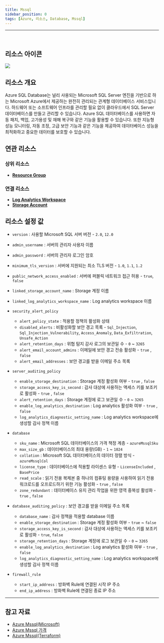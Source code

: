 ```yaml
---
title: Mssql
sidebar_position: 0
tags: [Azure, 리소스, Database, Mssql]
---
```







<hr />
<br />

## 리소스 아이콘
<img src={icon} />

## 리소스 개요
Azure SQL Database는 널리 사용되는 Microsoft SQL Server 엔진을 기반으로 하는 Microsoft Azure에서 제공하는 완전히 관리되는 관계형 데이터베이스 서비스입니다. 
하드웨어 또는 소프트웨어 인프라를 관리할 필요 없이 클라우드에서 SQL Server 데이터베이스를 만들고 관리할 수 있습니다.
Azure SQL 데이터베이스를 사용하면 자동 패치, 백업, 고가용성 및 재해 복구와 같은 기능을 활용할 수 있습니다. 
또한 지능형 성능 모니터링, 자동 조정, 고급 보안 기능과 같은 기능을 제공하여 데이터베이스 성능을 최적화하고 중요한 데이터를 보호할 수 있습니다.


## 연관 리소스
### 상위 리소스
- [**Resource Group**](https://docs.cstudio.app/docs/resource/azure/Base/ResourceGroup)

### 연결 리소스
- [**Log Analytics Workspace**](https://docs.cstudio.app/docs/resource/azure/LogAnalytics/LogAnalyticsWorkspace)
- [**Storage Account**](https://docs.cstudio.app/docs/resource/azure/Storage/StorageAccount)



## 리소스 설정 값
- ```version``` : 사용할 Microsoft SQL 서버 버전 - ```2.0```, ```12.0```

- ```admin_username``` : 서버의 관리자 사용자 이름

- ```admin_password``` : 서버의 관리자 로그인 암호

- ```minimum_tls_version``` : 서버에 지원되는 최소 TLS 버전 - ```1.0```, ```1.1```, ```1.2```

- ```public_network_access_enabled``` : 서버에 퍼블릭 네트워크 접근 허용 - ```true```, ```false```

- ```linked_storage_account_name``` : Storage 계정 이름

- ```linked_log_analytics_workspace_name``` : Log analytics workspace 이름


- ```security_alert_policy```
  + ```alert_policy_state``` : 적용할 정책의 활성화 상태
  + ```disabled_alerts``` : 비활성화할 보안 경고 목록 - ```Sql_Injection```, ```Sql_Injection_Vulnerability```, ```Access_Anomaly```, ```Data_Exfiltration```, ```Unsafe_Action```
  + ```alert_retention_days``` : 위협 탐지 감사 로그의 보관일 수 - ```0``` ~ ```3265```
  + ```alert_email_account_admins``` : 이메일에 보안 경고 전송 활성화 - ```true``` , ```false```
  + ```alert_email_addresses``` : 보안 경고를 받을 이메일 주소 목록 


- ```server_auditing_policy```
  + ```enable_storage_destination``` : Storage 계정 활성화 여부 - ```true``` , ```false```
  + ```storage_access_key_is_second``` : 감사 대상에 사용하는 액세스 키를 보조키로 활성화 - ```true``` , ```false```
  + ```alert_retention_days``` : Storage 계정에 로그 보관일 수 - ```0``` ~ ```3265```
  + ```enable_log_analytics_destination``` : Log analytics 활성화 여부 - ```true``` , ```false```
  + ```log_analytics_diagnostic_setting_name``` : Log analytics workspace에 생성할 감사 정책 이름


- ```database```
  + ```sku_name``` : Microsoft SQL 데이터베이스의 가격 책정 계층 - ```azureMssqlSku``` 
  + ```max_size_gb``` : 데이터베이스의 최대 용량(GB) - ```1``` ~ ```1024```
  + ```collation``` : Microsoft SQL 데이터베이스의 데이터 정렬 방식 - ```azureMssqlCol```
  + ```license_type``` : 데이터베이스에 적용할 라이센스 유형 - ```LicenseIncluded``` , ```BasePrice```
  + ```read_scale``` : 읽기 전용 복제본 중 하나의 컴퓨팅 용량을 사용하여 읽기 전용 워크로드를 오프로드하기 위한 기능 활성화 - ```true``` , ```false```
  + ```zone_redundant``` : 데이터베이스 유지 관리 작업을 위한 영역 중복성 활성화 - ```true``` , ```false```


- ```database_auditing_policy``` : 보안 경고를 받을 이메일 주소 목록
  + ```database_name``` : 감사 정책을 적용할 database 이름 
  + ```enable_storage_destination``` : Storage 계정 활성화 여부 - ```true``` ~ ```false```
  + ```storage_access_key_is_second``` : 감사 대상에 사용하는 액세스 키를 보조키로 활성화 - ```true```, ```false```
  + ```storage_retention_days``` : Storage 계정에 로그 보관일 수 - ```0``` ~ ```3265```
  + ```enable_log_analytics_destination``` : Log analytics 활성화 여부 - ```true``` , ```false```
  + ```log_analytics_diagnostic_setting_name``` : Log analytics workspace에 생성할 감사 정책 이름 


- ```firewall_rule```
  + ```start_ip_address``` : 방화벽 Rule에 연결된 시작 IP 주소
  + ```end_ip_address``` : 방화벽 Rule에 연결된 종료 IP 주소
 

<hr />

## 참고 자료
- [Azure Mssql(Microsoft)](https://learn.microsoft.com/ko-kr/azure/azure-sql/database/sql-database-paas-overview?view=azuresql)
- [Azure Mssql 가격](https://azure.microsoft.com/ko-kr/pricing/details/azure-sql-database/single/) 
- [Azure Mssql(Terraform)](https://registry.terraform.io/providers/hashicorp/azurerm/latest/docs/resources/mssql_server)

